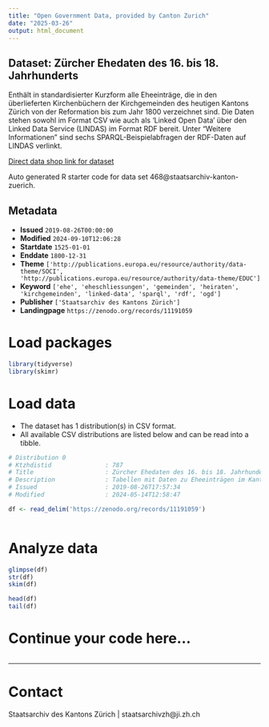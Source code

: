 ```yaml
---
title: "Open Government Data, provided by Canton Zurich"
date: "2025-03-26"
output: html_document
---
```


## Dataset: Zürcher Ehedaten des 16. bis 18. Jahrhunderts

Enthält in standardisierter Kurzform alle Eheeinträge, die in den überlieferten Kirchenbüchern der Kirchgemeinden des heutigen Kantons Zürich von der Reformation bis zum Jahr 1800 verzeichnet sind. Die Daten stehen sowohl im Format CSV wie auch als 'Linked Open Data' über den Linked Data Service (LINDAS) im Format RDF bereit. Unter "Weitere Informationen" sind sechs SPARQL-Beispielabfragen der RDF-Daten auf LINDAS verlinkt.

[Direct data shop link for dataset](https://www.zh.ch/de/politik-staat/statistik-daten/datenkatalog.html#/datasets/468@staatsarchiv-kanton-zuerich)

Auto generated R starter code for data set 468@staatsarchiv-kanton-zuerich.

## Metadata

- **Issued** `2019-08-26T00:00:00`
- **Modified** `2024-09-10T12:06:28`
- **Startdate** `1525-01-01`
- **Enddate** `1800-12-31`
- **Theme** `['http://publications.europa.eu/resource/authority/data-theme/SOCI', 'http://publications.europa.eu/resource/authority/data-theme/EDUC']`
- **Keyword** `['ehe', 'eheschliessungen', 'gemeinden', 'heiraten', 'kirchgemeinden', 'linked-data', 'sparql', 'rdf', 'ogd']`
- **Publisher** `['Staatsarchiv des Kantons Zürich']`
- **Landingpage** `https://zenodo.org/records/11191059`


# Load packages

```r

library(tidyverse)
library(skimr)

```

# Load data

-   The dataset has 1 distribution(s) in CSV format.
-   All available CSV distributions are listed below and can be read into a tibble.

```r

# Distribution 0
# Ktzhdistid               : 787
# Title                    : Zürcher Ehedaten des 16. bis 18. Jahrhunderts als tabellarische Daten
# Description              : Tabellen mit Daten zu Eheeinträgen im Kanton Zürich des 16., 17. und 18. Jahrhunderts. Enthaltene Informationen (Spalten): Signatur, Nachname Mann, Vorname Mann, Herkunft Mann, HLS Artikel Mann, GND Mann, Nachname Frau, Vorname Frau, Herkunft Frau, HLS Artikel Frau, GND Frau, Zusatzinformationen Mann, Zusatzinformationen Frau, Datum, Kirchgemeinde, Band, Webseite (zum Eintrag in der Archivdatenbank), ID.
# Issued                   : 2019-08-26T17:57:34
# Modified                 : 2024-05-14T12:58:47

df <- read_delim('https://zenodo.org/records/11191059')



```

# Analyze data

```r

glimpse(df)
str(df)
skim(df)

head(df)
tail(df)

```

# Continue your code here...

```r

```

------------------------------------------------------------------------

# Contact

Staatsarchiv des Kantons Zürich | staatsarchivzh@ji.zh.ch
